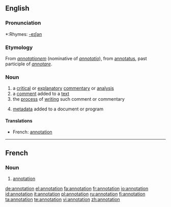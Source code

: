 ==English==

===Pronunciation===
*:Rhymes: [[Rhymes:English:-eɪʃǝn|-eɪʃǝn]]

===Etymology===
From {{L.}} ''[[annotationem]]'' (nominative of ''[[annotatio]]''), from [[annotatus]], past participle of ''[[annotare]]''.

===Noun===
{{wikipedia}}
{{en-noun}}

# a [[critical]] or [[explanatory]] [[commentary]] or [[analysis]]
# a [[comment]] added to a [[text]]
# the [[process]] of [[writing]] such comment or commentary
# {{computing}} [[metadata]] added to a document or program

====Translations====
*French: [[#French|annotation]]

----

==French==

===Noun===
{{fr-noun|f}}

# [[#Noun|annotation]]

[[de:annotation]]
[[el:annotation]]
[[fa:annotation]]
[[fr:annotation]]
[[io:annotation]]
[[id:annotation]]
[[it:annotation]]
[[pl:annotation]]
[[ru:annotation]]
[[fi:annotation]]
[[ta:annotation]]
[[te:annotation]]
[[vi:annotation]]
[[zh:annotation]]